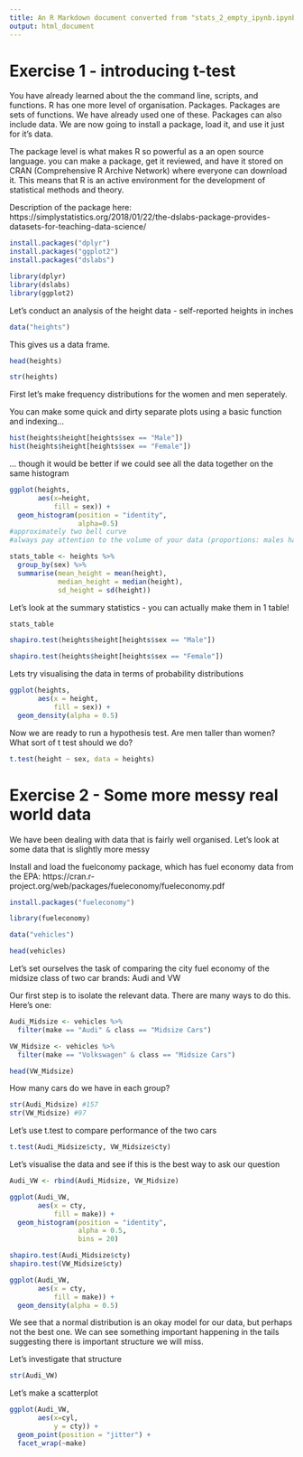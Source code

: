 ```yaml
---
title: An R Markdown document converted from "stats_2_empty_ipynb.ipynb"
output: html_document
---
```


# Exercise 1 - introducing t-test 

You have already learned about the the command line, scripts, and functions. R has one more level of organisation. Packages. Packages are sets of functions. We have already used one of these. Packages can also include data. We are now going to install a package, load it, and use it just for it's data. 

The package level is what makes R so powerful as a an open source language. you can make a package, get it reviewed, and have it stored on CRAN (Comprehensive R Archive Network) where everyone can download it. This means that R is an active environment for the development of statistical methods and theory.

Description of the package here: https://simplystatistics.org/2018/01/22/the-dslabs-package-provides-datasets-for-teaching-data-science/

```r
install.packages("dplyr")
install.packages("ggplot2")
install.packages("dslabs")
```

```r
library(dplyr)
library(dslabs)
library(ggplot2)
```

Let's conduct an analysis of the height data - self-reported heights in inches
```r
data("heights")
```

This gives us a data frame.
```r
head(heights)
```

```r
str(heights)
```

First let's make frequency distributions for the women and men seperately.

You can make some quick and dirty separate plots using a basic function and indexing...
```r
hist(heights$height[heights$sex == "Male"])
hist(heights$height[heights$sex == "Female"])
```

... though it would be better if we could see all the data together on the same histogram
```r
ggplot(heights, 
       aes(x=height,
           fill = sex)) +
  geom_histogram(position = "identity",
                 alpha=0.5)
#approximately two bell curve
#always pay attention to the volume of your data (proportions: males had more data than females)
```

```r
stats_table <- heights %>%
  group_by(sex) %>%
  summarise(mean_height = mean(height), 
            median_height = median(height), 
            sd_height = sd(height))
```

Let's look at the summary statistics - you can actually make them in 1 table!
```r
stats_table
```

```r
shapiro.test(heights$height[heights$sex == "Male"])
```

```r
shapiro.test(heights$height[heights$sex == "Female"])
```

Lets try visualising the data in terms of probability distributions
```r
ggplot(heights, 
       aes(x = height,
           fill = sex)) +
  geom_density(alpha = 0.5)
```

Now we are ready to run a hypothesis test. Are men taller than women? What sort of t test should we do?
```r
t.test(height ~ sex, data = heights)
```

# Exercise 2 - Some more messy real world data

We have been dealing with data that is fairly well organised. Let's look at some data that is slightly more messy

Install and load the fuelconomy package, which has fuel economy data from the EPA: https://cran.r-project.org/web/packages/fueleconomy/fueleconomy.pdf
```r
install.packages("fueleconomy")
```

```r
library(fueleconomy)
```

```r
data("vehicles")
```

```r
head(vehicles)
```

Let's set ourselves the task of comparing the city fuel economy of the midsize class of two car brands: Audi and VW

Our first step is to isolate the relevant data. There are many ways to do this. Here's one:

```r
Audi_Midsize <- vehicles %>% 
  filter(make == "Audi" & class == "Midsize Cars")

VW_Midsize <- vehicles %>% 
  filter(make == "Volkswagen" & class == "Midsize Cars")
```

```r
head(VW_Midsize)
```

How many cars do we have in each group?
```r
str(Audi_Midsize) #157
str(VW_Midsize) #97
```

Let's use t.test to compare performance of the two cars
```r
t.test(Audi_Midsize$cty, VW_Midsize$cty)
```

Let's visualise the data and see if this is the best way to ask our question
```r
Audi_VW <- rbind(Audi_Midsize, VW_Midsize)
```

```r
ggplot(Audi_VW,
       aes(x = cty,
           fill = make)) +
  geom_histogram(position = "identity",
                 alpha = 0.5,
                 bins = 20)
```

```r
shapiro.test(Audi_Midsize$cty)
shapiro.test(VW_Midsize$cty)
```

```r
ggplot(Audi_VW,
       aes(x = cty,
           fill = make)) +
  geom_density(alpha = 0.5)
```

We see that a normal distribution is an okay model for our data, but perhaps not the best one. We can see something important happening in the tails suggesting there is important structure we will miss.

Let's investigate that structure
```r
str(Audi_VW)
```

Let's make a scatterplot
```r
ggplot(Audi_VW,
       aes(x=cyl, 
           y = cty)) +
  geom_point(position = "jitter") +
  facet_wrap(~make)

```

```r

```

